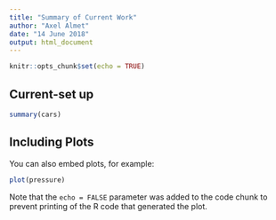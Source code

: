 ```yaml
---
title: "Summary of Current Work"
author: "Axel Almet"
date: "14 June 2018"
output: html_document
---
```


```r
knitr::opts_chunk$set(echo = TRUE)
```

## Current-set up


```r
summary(cars)
```

## Including Plots

You can also embed plots, for example:

```r
plot(pressure)
```

Note that the `echo = FALSE` parameter was added to the code chunk to prevent printing of the R code that generated the plot.

